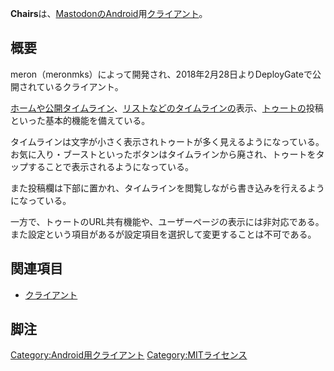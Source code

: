 {{Infobox software
| Name = {{Ruby|Chairs|チェアーズ}}
| Developer = [https://mstdn.jp/@meronmks meron]
| SourceCode = [https://github.com/meronmks/Chairs GitHub]
| Platform = Android
| ProgrammingLanguage = Kotlin
| Launch = 2018年2月28日<ref>{{toot|mstdn.jp|meronmks|99597978302946945}}</ref>
| Kifu = 
| License = [[MITライセンス]]
| Web = 
| Download = [https://dply.me/g06yf0#install DeployGate]
}}'''Chairs'''は、[[Mastodon]]のAndroid用[[クライアント]]。

==概要==
meron（meronmks）によって開発され、2018年2月28日よりDeployGateで公開されているクライアント。

[[ホーム]]や[[公開タイムライン]]、[[リスト]]などの[[タイムライン]]の表示、[[トゥート]]の投稿といった基本的機能を備えている。

タイムラインは文字が小さく表示されトゥートが多く見えるようになっている。お気に入り・ブーストといったボタンはタイムラインから廃され、トゥートをタップすることで表示されるようになっている。

また投稿欄は下部に置かれ、タイムラインを閲覧しながら書き込みを行えるようになっている。

一方で、トゥートのURL共有機能や、ユーザーページの表示には非対応である。また設定という項目があるが設定項目を選択して変更することは不可である。

==関連項目==
*[[クライアント]]

==脚注==
<references />

[[Category:Android用クライアント]]
[[Category:MITライセンス]]